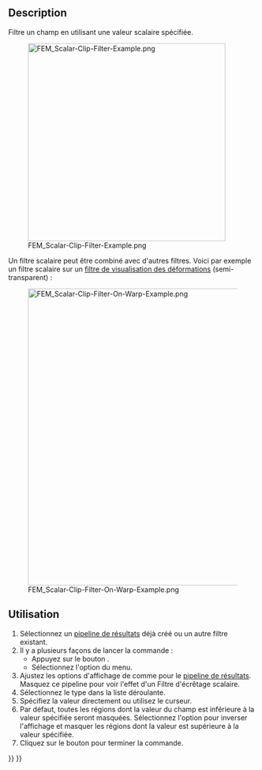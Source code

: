 <languages/>

{{Docnav/fr
|[[FEM_PostFilterWarp/fr|Filtre de visualisation des déformations]]
|[[FEM_PostFilterCutFunction/fr|Filtre de découpe selon une fonction]]
|[[FEM_Workbench/fr|Atelier FEM]]
|IconL=FEM_PostFilterWarp.svg
|IconR=FEM_PostFilterCutFunction.svg
|IconC=Workbench_FEM.svg
}}

{{GuiCommand/fr
|Name=FEM PostFilterClipScalar
|Name/fr=FEM Filtre d'écrêtage scalaire
|MenuLocation=Résultats → Filtre d'écrêtage scalaire
|Workbenches=[[FEM_Workbench/fr|FEM]]
|SeeAlso=[[FEM_PostPipelineFromResult/fr|FEM Pipeline de résultats]], [[FEM_tutorial/fr|FEM Tutoriel]]
}}

==Description==

Filtre un champ en utilisant une valeur scalaire spécifiée.

[[File:FEM_Scalar-Clip-Filter-Example.png|400px]]

{{Caption|Un résultat de filtre d'écrêtage scalaire.</br>Le pipeline original est l'objet semi-transparent.}}

Un filtre scalaire peut être combiné avec d'autres filtres. Voici par exemple un filtre scalaire sur un [[FEM_PostFilterWarp/fr|filtre de visualisation des déformations]] (semi-transparent) :

[[File:FEM_Scalar-Clip-Filter-On-Warp-Example.png|600px]]

<span id="Usage"></span>
==Utilisation==

# Sélectionnez un [[FEM_PostPipelineFromResult/fr|pipeline de résultats]] déjà créé ou un autre filtre existant.
# Il y a plusieurs façons de lancer la commande :
#* Appuyez sur le bouton {{Button|[[Image:FEM_PostFilterClipScalar.svg|16px]] [[FEM_EquationDeformation/fr|Filtre d'écrêtage scalaire]]}}.
#* Sélectionnez l'option {{MenuCommand|Résultats → [[Image:FEM_PostFilterClipScalar.svg|16px]] Filtre d'écrêtage scalaire}} du menu.
# Ajustez les options d'affichage de {{MenuCommand|Résultats}} comme pour le [[FEM_PostPipelineFromResult/fr|pipeline de résultats]]. Masquez ce pipeline pour voir l'effet d'un Filtre d'écrêtage scalaire.
# Sélectionnez le type {{MenuCommand|Scalaire}} dans la liste déroulante.
# Spécifiez la valeur {{MenuCommand|Filtre scalaire}} directement ou utilisez le curseur.
# Par défaut, toutes les régions dont la valeur du champ est inférieure à la valeur spécifiée seront masquées. Sélectionnez l'option {{MenuCommand|Inverser l'écrêtage}} pour inverser l'affichage et masquer les régions dont la valeur est supérieure à la valeur spécifiée.
# Cliquez sur le bouton {{Button|OK}} pour terminer la commande.


{{Docnav/fr
|[[FEM_PostFilterWarp/fr|Filtre de visualisation des déformations]]
|[[FEM_PostFilterCutFunction/fr|Filtre de découpe selon une fonction]]
|[[FEM_Workbench/fr|Atelier FEM]]
|IconL=FEM_PostFilterWarp.svg
|IconR=FEM_PostFilterCutFunction.svg
|IconC=Workbench_FEM.svg
}}

{{FEM Tools navi{{#translation:}}}}
{{Userdocnavi{{#translation:}}}}
{{clear}}